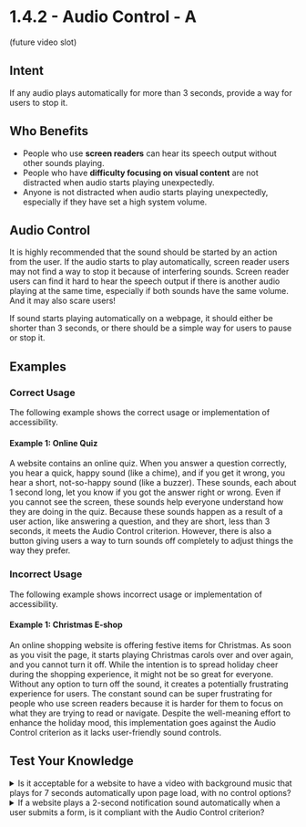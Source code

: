# 1.4.2 - Audio Control - A

(future video slot)

## Intent

If any audio plays automatically for more than 3 seconds, provide a way for users to stop it.

## Who Benefits

- People who use **screen readers** can hear its speech output without other sounds playing.
- People who have **difficulty focusing on visual content** are not distracted when audio starts playing unexpectedly.
- Anyone is not distracted when audio starts playing unexpectedly, especially if they have set a high system volume.

## Audio Control

It is highly recommended that the sound should be started by an action from the user. If the audio starts to play automatically, screen reader users may not find a way to stop it because of interfering sounds. Screen reader users can find it hard to hear the speech output if there is another audio playing at the same time, especially if both sounds have the same volume. And it may also scare users!

If sound starts playing automatically on a webpage, it should either be shorter than 3 seconds, or there should be a simple way for users to pause or stop it.

## Examples

### Correct Usage

The following example shows the correct usage or implementation of accessibility.

#### Example 1: Online Quiz

A website contains an online quiz. When you answer a question correctly, you hear a quick, happy sound (like a chime), and if you get it wrong, you hear a short, not-so-happy sound (like a buzzer). These sounds, each about 1 second long, let you know if you got the answer right or wrong. Even if you cannot see the screen, these sounds help everyone understand how they are doing in the quiz. Because these sounds happen as a result of a user action, like answering a question, and they are short, less than 3 seconds, it meets the Audio Control criterion. However, there is also a button giving users a way to turn sounds off completely to adjust things the way they prefer.

### Incorrect Usage

The following example shows incorrect usage or implementation of accessibility.

#### Example 1: Christmas E-shop

An online shopping website is offering festive items for Christmas. As soon as you visit the page, it starts playing Christmas carols over and over again, and you cannot turn it off. While the intention is to spread holiday cheer during the shopping experience, it might not be so great for everyone. Without any option to turn off the sound, it creates a potentially frustrating experience for users. The constant sound can be super frustrating for people who use screen readers because it is harder for them to focus on what they are trying to read or navigate. Despite the well-meaning effort to enhance the holiday mood, this implementation goes against the Audio Control criterion as it lacks user-friendly sound controls.

## Test Your Knowledge

<details>
  <summary>
    <span>Is it acceptable for a website to have a video with background music that plays for 7 seconds automatically upon page load, with no control options?</span>
   </summary>
   No, it is not acceptable. The automatic audio exceeds the 3-second limit, and no user controls are provided, violating the Audio Control criterion.
</details>

<details>
   <summary>
      <span>If a website plays a 2-second notification sound automatically when a user submits a form, is it compliant with the Audio Control criterion?</span>
   </summary>
   Yes, it is compliant. Since the sound is triggered by a user action (submitting a form) and is shorter than 3 seconds, it meets the Audio Control criterion.
</details>

